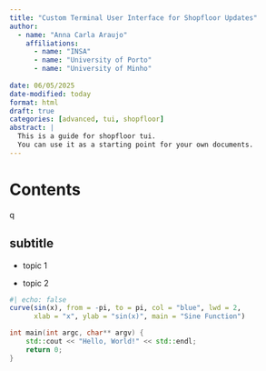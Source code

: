 ```yaml
---
title: "Custom Terminal User Interface for Shopfloor Updates"
author: 
  - name: "Anna Carla Araujo"
    affiliations:
      - name: "INSA"
      - name: "University of Porto"
      - name: "University of Minho"
      
date: 06/05/2025
date-modified: today
format: html
draft: true
categories: [advanced, tui, shopfloor]
abstract: |
  This is a guide for shopfloor tui. 
  You can use it as a starting point for your own documents.
---
```


# Contents
q

## subtitle

-   topic 1

-   topic 2

```r
#| echo: false
curve(sin(x), from = -pi, to = pi, col = "blue", lwd = 2,
      xlab = "x", ylab = "sin(x)", main = "Sine Function")
```



```cpp
int main(int argc, char** argv) {
    std::cout << "Hello, World!" << std::endl;
    return 0;
}
```